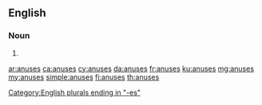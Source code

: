 ==English==

===Noun===
{{head|en|plural}}

# {{plural of|anus|lang=en}}

[[Category:English plurals ending in "-es"]]

[[ar:anuses]]
[[ca:anuses]]
[[cy:anuses]]
[[da:anuses]]
[[fr:anuses]]
[[ku:anuses]]
[[mg:anuses]]
[[my:anuses]]
[[simple:anuses]]
[[fi:anuses]]
[[th:anuses]]